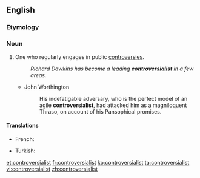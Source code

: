 ==English==

===Etymology===
{{suffix|controversial|ist|lang=en}}

===Noun===
{{en-noun}}

# One who regularly engages in public [[controversies]].
#: ''Richard Dawkins has become a leading '''controversialist''' in a few areas.''
#* John Worthington
#*: His indefatigable adversary, who is the perfect model of an agile '''controversialist''', had attacked him as a magniloquent Thraso, on account of his Pansophical promises.

====Translations====
{{trans-top|one who regularly engages in public controversies}}
* French: {{t+|fr|controversiste}}
{{trans-mid}}
* Turkish: {{t+|tr|tartışmacı}}
{{trans-bottom}}

[[et:controversialist]]
[[fr:controversialist]]
[[ko:controversialist]]
[[ta:controversialist]]
[[vi:controversialist]]
[[zh:controversialist]]
